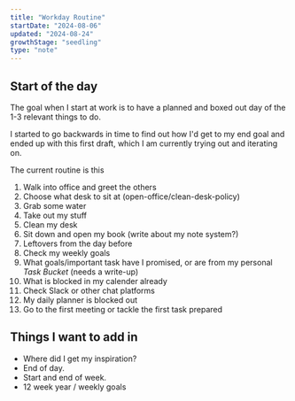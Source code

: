 ```yaml
---
title: "Workday Routine"
startDate: "2024-08-06"
updated: "2024-08-24"
growthStage: "seedling"
type: "note"
---
```


## Start of the day
The goal when I start at work is to have a planned and boxed out day of the 1-3 relevant things to do.

I started to go backwards in time to find out how I'd get to my end goal and ended up with this first draft, which I am currently trying out and iterating on.

The current routine is this
1. Walk into office and greet the others
2. Choose what desk to sit at (open-office/clean-desk-policy)
3. Grab some water
4. Take out my stuff
5. Clean my desk
6. Sit down and open my book (write about my note system?)
7. Leftovers from the day before
8. Check my weekly goals
9. What goals/important task have I promised, or are from my personal *Task Bucket* (needs a write-up)
10. What is blocked in my calender already
11. Check Slack or other chat platforms
12. My daily planner is blocked out
13. Go to the first meeting or tackle the first task prepared

## Things I want to add in
- Where did I get my inspiration?
- End of day.
- Start and end of week.
- 12 week year / weekly goals
